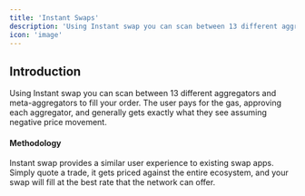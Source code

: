 ```yaml
---
title: 'Instant Swaps'
description: 'Using Instant swap you can scan between 13 different aggregators all at once'
icon: 'image'
---
```




## Introduction
Using Instant swap you can scan between 13 different aggregators and meta-aggregators to fill your order. The user pays for the gas, approving each aggregator, and generally gets exactly what they see assuming negative price movement.

#### Methodology
Instant swap provides a similar user experience to existing swap apps. Simply quote a trade, it gets priced against the entire ecosystem, and your swap will fill at the best rate that the network can offer. 